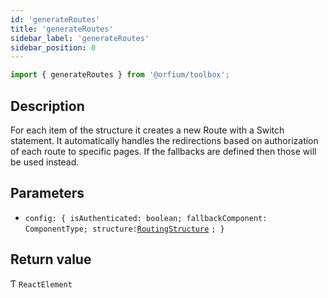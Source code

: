 ```yaml
---
id: 'generateRoutes'
title: 'generateRoutes'
sidebar_label: 'generateRoutes'
sidebar_position: 0
---
```


```ts
import { generateRoutes } from '@orfium/toolbox';
```

## Description

For each item of the structure it creates a new Route with a Switch statement. It automatically handles the redirections
based on authorization of each route to specific pages. If the fallbacks are defined then those will be used instead.

## Parameters

- `config: { isAuthenticated: boolean; fallbackComponent: ComponentType; structure:`[`RoutingStructure`](../../types/RoutingStructure) `; }`

## Return value

Ƭ `ReactElement`


